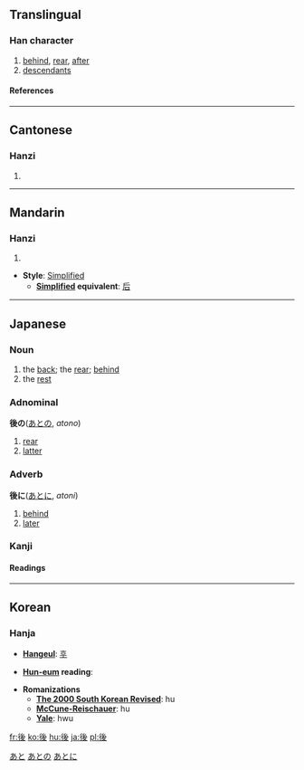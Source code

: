 {{see|后}}

==Translingual==
===Han character===
{{Han char|rn=60|rad=彳|as=06|sn=9|four=2224<sub>7</sub>|canj=竹人女戈水 (HOVIE)}}
# [[behind]], [[rear]], [[after]]
# [[descendant]]s
====References====
{{Han ref|kx=0366.180|dkj=10098|dj=0688.010|hdz=20822.030|uh=5F8C|ud=24460|bh=ABE1|bd=44001}}
----
==Cantonese==
===Hanzi===
{{yue-hanzi|jyut=|y=hau6}}
# {{defn|Cantonese}}

----
==Mandarin==
===Hanzi===
{{cmn-hanzi|pin=hòu (hou4)|wg=hou<sup>4</sup>|y=}}
# {{defn|Mandarin}}

* '''Style''': [[Simplified Chinese|Simplified]]
** '''[[Simplified Chinese|Simplified]] equivalent''': [[后]]
----

==Japanese==
[[Category:1000_Japanese_basic_words|あと]]



===Noun===
{{janoun|あと|ato}}
# the [[back]]; the [[rear]]; [[behind]]
# the [[rest]]
=== Adnominal ===
'''後の'''([[あと]]の, ''atono'')
# [[rear]]
# [[latter]]
[[Category:Japanese adnominals|あとの]]
=== Adverb ===
'''後に'''([[あと]]に, ''atoni'')
# [[behind]]
# [[later]]
[[Category:Japanese adverbs|あとに]]

===Kanji===
{{ja-kanji|grade=2|rs=彳06}}
====Readings====
{{ja-readings|on=[[ご]] ([[go]]), [[こう]] ([[kō]])|kun=[[おくれる]] ([[後れる]], [[okureru]]), [[のち]] ([[nochi]]), [[あと]] ([[ato]])}}
----
==Korean==
===Hanja===

* '''[[Hangeul]]''': [[후]]

* '''[[Hun-eum]] reading''': 

* '''Romanizations'''
** '''[[The 2000 South Korean Revised Romanization|The 2000 South Korean Revised]]''': hu
** '''[[McCune-Reischauer]]''': hu
** '''[[Yale]]''': hwu

[[fr:後]]
[[ko:後]]
[[hu:後]]
[[ja:後]]
[[pl:後]]